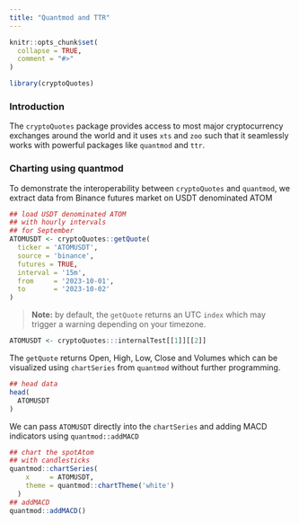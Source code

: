 ```yaml
---
title: "Quantmod and TTR"
---
```


```r
knitr::opts_chunk$set(
  collapse = TRUE,
  comment = "#>"
)
```

```r
library(cryptoQuotes)
```

### Introduction

The ```cryptoQuotes``` package provides access to most major cryptocurrency exchanges around the world and it uses ```xts``` and ```zoo``` such that it seamlessly works with powerful packages like ```quantmod``` and ```ttr```.

### Charting using quantmod

To demonstrate the interoperability between ```cryptoQuotes``` and ```quantmod```, we extract data from Binance futures market on USDT denominated ATOM

```r
## load USDT denominated ATOM
## with hourly intervals
## for September
ATOMUSDT <- cryptoQuotes::getQuote(
  ticker = 'ATOMUSDT',
  source = 'binance',
  futures = TRUE,
  interval = '15m',
  from     = '2023-10-01',
  to       = '2023-10-02'
)
```

> **Note:** by default, the ```getQuote``` returns an UTC ```index``` which may trigger a warning depending on your timezone.

```r
ATOMUSDT <- cryptoQuotes:::internalTest[[1]][[2]]
```


The ```getQuote``` returns Open, High, Low, Close and Volumes which can be visualized using ```chartSeries``` from ```quantmod``` without further programming.

```r
## head data
head(
  ATOMUSDT
)
```

We can pass ```ATOMUSDT``` directly into the ```chartSeries``` and adding MACD indicators using ```quantmod::addMACD```

```r
## chart the spotAtom
## with candlesticks
quantmod::chartSeries(
    x     = ATOMUSDT,
    theme = quantmod::chartTheme('white')
  )
## addMACD
quantmod::addMACD()
```

